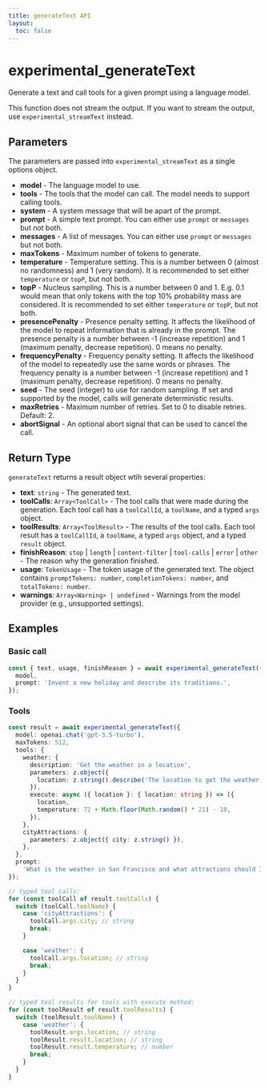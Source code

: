 ```yaml
---
title: generateText API
layout:
  toc: false
---
```



# experimental_generateText

Generate a text and call tools for a given prompt using a language model.

This function does not stream the output. If you want to stream the output, use `experimental_streamText` instead.

## Parameters

The parameters are passed into `experimental_streamText` as a single options object.

- **model** - The language model to use.
- **tools** - The tools that the model can call. The model needs to support calling tools.
- **system** - A system message that will be apart of the prompt.
- **prompt** - A simple text prompt. You can either use `prompt` or `messages` but not both.
- **messages** - A list of messages. You can either use `prompt` or `messages` but not both.
- **maxTokens** - Maximum number of tokens to generate.
- **temperature** - Temperature setting.
  This is a number between 0 (almost no randomness) and 1 (very random).
  It is recommended to set either `temperature` or `topP`, but not both.
- **topP** - Nucleus sampling. This is a number between 0 and 1.
  E.g. 0.1 would mean that only tokens with the top 10% probability mass are considered.
  It is recommended to set either `temperature` or `topP`, but not both.
- **presencePenalty** - Presence penalty setting.
  It affects the likelihood of the model to repeat information that is already in the prompt.
  The presence penalty is a number between -1 (increase repetition) and 1 (maximum penalty, decrease repetition).
  0 means no penalty.
- **frequencyPenalty** - Frequency penalty setting.
  It affects the likelihood of the model to repeatedly use the same words or phrases.
  The frequency penalty is a number between -1 (increase repetition) and 1 (maximum penalty, decrease repetition).
  0 means no penalty.
- **seed** - The seed (integer) to use for random sampling.
  If set and supported by the model, calls will generate deterministic results.
- **maxRetries** - Maximum number of retries. Set to 0 to disable retries. Default: 2.
- **abortSignal** - An optional abort signal that can be used to cancel the call.

## Return Type

`generateText` returns a result object wtih several properties:

- **text**: `string` - The generated text.
- **toolCalls**: `Array<ToolCall>` - The tool calls that were made during the generation. Each tool call has a `toolCallId`, a `toolName`, and a typed `args` object.
- **toolResults**: `Array<ToolResult>` - The results of the tool calls. Each tool result has a `toolCallId`, a `toolName`, a typed `args` object, and a typed `result` object.
- **finishReason**: `stop` | `length` | `content-filter` | `tool-calls` | `error` | `other` - The reason why the generation finished.
- **usage**: `TokenUsage` - The token usage of the generated text. The object contains `promptTokens: number`, `completionTokens: number`, and `totalTokens: number`.
- **warnings**: `Array<Warning> | undefined` - Warnings from the model provider (e.g., unsupported settings).

## Examples

### Basic call

```ts
const { text, usage, finishReason } = await experimental_generateText({
  model,
  prompt: 'Invent a new holiday and describe its traditions.',
});
```

### Tools

```ts
const result = await experimental_generateText({
  model: openai.chat('gpt-3.5-turbo'),
  maxTokens: 512,
  tools: {
    weather: {
      description: 'Get the weather in a location',
      parameters: z.object({
        location: z.string().describe('The location to get the weather for'),
      }),
      execute: async ({ location }: { location: string }) => ({
        location,
        temperature: 72 + Math.floor(Math.random() * 21) - 10,
      }),
    },
    cityAttractions: {
      parameters: z.object({ city: z.string() }),
    },
  },
  prompt:
    'What is the weather in San Francisco and what attractions should I visit?',
});

// typed tool calls:
for (const toolCall of result.toolCalls) {
  switch (toolCall.toolName) {
    case 'cityAttractions': {
      toolCall.args.city; // string
      break;
    }

    case 'weather': {
      toolCall.args.location; // string
      break;
    }
  }
}

// typed tool results for tools with execute method:
for (const toolResult of result.toolResults) {
  switch (toolResult.toolName) {
    case 'weather': {
      toolResult.args.location; // string
      toolResult.result.location; // string
      toolResult.result.temperature; // number
      break;
    }
  }
}
```
